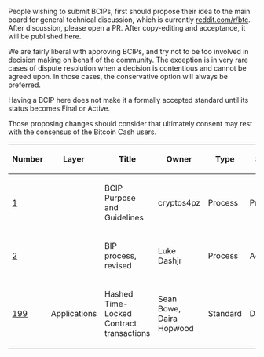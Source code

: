 People wishing to submit BCIPs, first should propose their idea to the main board for general technical discussion, which is currently [https://www.reddit.com/r/btc/ reddit.com/r/btc]. After discussion, please open a PR. After copy-editing and acceptance, it will be published here.

We are fairly liberal with approving BCIPs, and try not to be too involved in decision making on behalf of the community. The exception is in very rare cases of dispute resolution when a decision is contentious and cannot be agreed upon. In those cases, the conservative option will always be preferred.

Having a BCIP here does not make it a formally accepted standard until its status becomes Final or Active.

Those proposing changes should consider that ultimately consent may rest with the consensus of the Bitcoin Cash users.



{| class="wikitable sortable" style="width: auto; text-align: center; font-size: smaller; table-layout: fixed;"
!Number
!Layer
!Title
!Owner
!Type
!Status
|- style="background-color: #ffcfcf"
| [[bcip-0001.mediawiki|1]]
|
| BCIP Purpose and Guidelines
| cryptos4pz
| Process
| Proposed
|- style="background-color: #cfffcf"
| [[bip-0002.mediawiki|2]]
|
| BIP process, revised
| Luke Dashjr
| Process
| Active
|-
| [[bip-0199.mediawiki|199]]
| Applications
| Hashed Time-Locked Contract transactions
| Sean Bowe, Daira Hopwood
| Standard
| Draft
|}

<!-- IMPORTANT!  See the instructions at the top of this page, do NOT JUST add BIPs here! -->